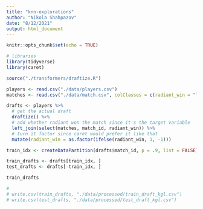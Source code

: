 ```yaml
---
title: "knn-explorations"
author: "Nikola Shahpazov"
date: "8/12/2021"
output: html_document
---
```


```r
knitr::opts_chunk$set(echo = TRUE)

# libraries
library(tidyverse)
library(caret)

source("./transformers/draftize.R")
```


```r
players <- read.csv("./data/players.csv")
matches <- read.csv("./data/match.csv", colClasses = c(radiant_win = "logical"))

drafts <- players %>%
  # get the actual draft
  draftize() %>%
  # add whether radiant won the match since it's the target variable
  left_join(select(matches, match_id, radiant_win)) %>%
  # turn it factor since caret would prefer it like that
  mutate(radiant_win = as.factor(ifelse(radiant_win, 1, -1)))

```


```r
train_idx <- createDataPartition(drafts$match_id, p = .9, list = FALSE)

train_drafts <- drafts[train_idx, ]
test_drafts <- drafts[-train_idx, ]

train_drafts

# 
# write.csv(train_drafts, "./data/processed/train_draft_kgl.csv")
# write.csv(test_drafts, "./data/processed/test_draft_kgl.csv")

```

```r

```


